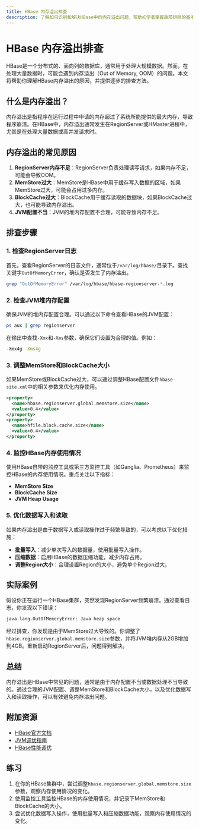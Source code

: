 ```yaml
---
title: HBase 内存溢出排查
description: 了解如何识别和解决HBase中的内存溢出问题，帮助初学者掌握故障排除的基本技能。
---
```


# HBase 内存溢出排查

HBase是一个分布式的、面向列的数据库，通常用于处理大规模数据。然而，在处理大量数据时，可能会遇到内存溢出（Out of Memory, OOM）的问题。本文将帮助你理解HBase内存溢出的原因，并提供逐步的排查方法。

## 什么是内存溢出？

内存溢出是指程序在运行过程中申请的内存超过了系统所能提供的最大内存，导致程序崩溃。在HBase中，内存溢出通常发生在RegionServer或HMaster进程中，尤其是在处理大量数据或高并发请求时。

## 内存溢出的常见原因

1. **RegionServer内存不足**：RegionServer负责处理读写请求，如果内存不足，可能会导致OOM。
2. **MemStore过大**：MemStore是HBase中用于缓存写入数据的区域，如果MemStore过大，可能会占用过多内存。
3. **BlockCache过大**：BlockCache用于缓存读取的数据块，如果BlockCache过大，也可能导致内存溢出。
4. **JVM配置不当**：JVM的堆内存配置不合理，可能导致内存不足。

## 排查步骤

### 1. 检查RegionServer日志

首先，查看RegionServer的日志文件，通常位于`/var/log/hbase/`目录下。查找关键字`OutOfMemoryError`，确认是否发生了内存溢出。

```bash
grep "OutOfMemoryError" /var/log/hbase/hbase-regionserver-*.log
```

### 2. 检查JVM堆内存配置

确保JVM的堆内存配置合理。可以通过以下命令查看HBase的JVM配置：

```bash
ps aux | grep regionserver
```

在输出中查找`-Xmx`和`-Xms`参数，确保它们设置为合理的值。例如：

```bash
-Xmx4g -Xms4g
```

### 3. 调整MemStore和BlockCache大小

如果MemStore或BlockCache过大，可以通过调整HBase配置文件`hbase-site.xml`中的相关参数来优化内存使用。

```xml
<property>
  <name>hbase.regionserver.global.memstore.size</name>
  <value>0.4</value>
</property>
<property>
  <name>hfile.block.cache.size</name>
  <value>0.4</value>
</property>
```

### 4. 监控HBase内存使用情况

使用HBase自带的监控工具或第三方监控工具（如Ganglia、Prometheus）来监控HBase的内存使用情况。重点关注以下指标：

- **MemStore Size**
- **BlockCache Size**
- **JVM Heap Usage**

### 5. 优化数据写入和读取

如果内存溢出是由于数据写入或读取操作过于频繁导致的，可以考虑以下优化措施：

- **批量写入**：减少单次写入的数据量，使用批量写入操作。
- **压缩数据**：启用HBase的数据压缩功能，减少内存占用。
- **调整Region大小**：合理设置Region的大小，避免单个Region过大。

## 实际案例

假设你正在运行一个HBase集群，突然发现RegionServer频繁崩溃。通过查看日志，你发现以下错误：

```bash
java.lang.OutOfMemoryError: Java heap space
```

经过排查，你发现是由于MemStore过大导致的。你调整了`hbase.regionserver.global.memstore.size`参数，并将JVM堆内存从2GB增加到4GB。重新启动RegionServer后，问题得到解决。

## 总结

内存溢出是HBase中常见的问题，通常是由于内存配置不当或数据处理不当导致的。通过合理的JVM配置、调整MemStore和BlockCache大小，以及优化数据写入和读取操作，可以有效避免内存溢出问题。

## 附加资源

- [HBase官方文档](https://hbase.apache.org/book.html)
- [JVM调优指南](https://docs.oracle.com/javase/8/docs/technotes/guides/vm/gctuning/)
- [HBase性能调优](https://hbase.apache.org/book.html#performance)

## 练习

1. 在你的HBase集群中，尝试调整`hbase.regionserver.global.memstore.size`参数，观察内存使用情况的变化。
2. 使用监控工具监控HBase的内存使用情况，并记录下MemStore和BlockCache的大小。
3. 尝试优化数据写入操作，使用批量写入和压缩数据功能，观察内存使用情况的变化。
